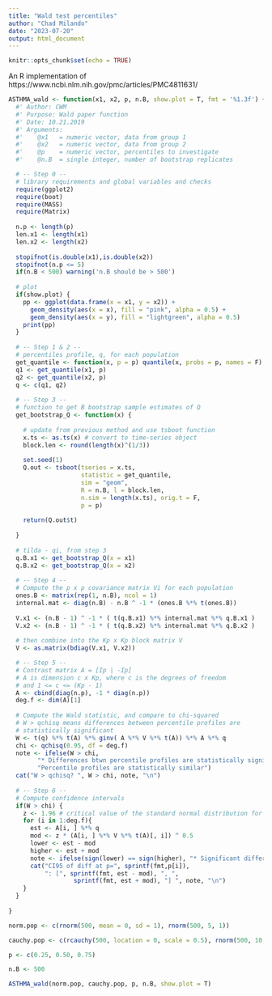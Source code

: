 ```yaml
---
title: "Wald test percentiles"
author: "Chad Milando"
date: "2023-07-20"
output: html_document
---
```


```r
knitr::opts_chunk$set(echo = TRUE)
```

An R implementation of https://www.ncbi.nlm.nih.gov/pmc/articles/PMC4811631/

```r

ASTHMA_wald <- function(x1, x2, p, n.B, show.plot = T, fmt = '%1.3f') {
  #' Author: CWM
  #' Purpose: Wald paper function
  #' Date: 10.21.2019
  #' Arguments:
  #'    @x1   = numeric vector, data from group 1
  #'    @x2   = numeric vector, data from group 2
  #'    @p    = numeric vector, percentiles to investigate
  #'    @n.B  = single integer, number of bootstrap replicates

  # -- Step 0 --
  # library requirements and global variables and checks
  require(ggplot2)
  require(boot)
  require(MASS)
  require(Matrix)
              
  n.p <- length(p)
  len.x1 <- length(x1)
  len.x2 <- length(x2)
  
  stopifnot(is.double(x1),is.double(x2))
  stopifnot(n.p <= 5)
  if(n.B < 500) warning('n.B should be > 500')
  
  # plot
  if(show.plot) {
    pp <- ggplot(data.frame(x = x1, y = x2)) +
      geom_density(aes(x = x), fill = "pink", alpha = 0.5) +
      geom_density(aes(x = y), fill = "lightgreen", alpha = 0.5)
    print(pp)
  }
  
  # -- Step 1 & 2 --
  # percentiles profile, q, for each population
  get_quantile <- function(x, p = p) quantile(x, probs = p, names = F)
  q1 <- get_quantile(x1, p)
  q2 <- get_quantile(x2, p)
  q <- c(q1, q2)
  
  # -- Step 3 --
  # function to get B bootstrap sample estimates of Q
  get_bootstrap_Q <- function(x) {
    
    # update from previous method and use tsboot function
    x.ts <- as.ts(x) # convert to time-series object
    block.len <- round(length(x)^(1/3))
    
    set.seed(1)
    Q.out <- tsboot(tseries = x.ts, 
                    statistic = get_quantile, 
                    sim = "geom", 
                    R = n.B, l = block.len, 
                    n.sim = length(x.ts), orig.t = F,
                    p = p) 
    
    return(Q.out$t)
    
  }
  
  # tilda - qi, from step 3
  q.B.x1 <- get_bootstrap_Q(x = x1)
  q.B.x2 <- get_bootstrap_Q(x = x2)
  
  # -- Step 4 -- 
  # Compute the p x p covariance matrix Vi for each population
  ones.B <- matrix(rep(1, n.B), ncol = 1)
  internal.mat <- diag(n.B) - n.B ^ -1 * (ones.B %*% t(ones.B))
  
  V.x1 <- (n.B - 1) ^ -1 * ( t(q.B.x1) %*% internal.mat %*% q.B.x1 )
  V.x2 <- (n.B - 1) ^ -1 * ( t(q.B.x2) %*% internal.mat %*% q.B.x2 )
  
  # then combine into the Kp x Kp block matrix V
  V <- as.matrix(bdiag(V.x1, V.x2))

  # -- Step 5 --
  # Contrast matrix A = [Ip | -Ip]
  # A is dimension c x Kp, where c is the degrees of freedom
  # and 1 <= c <= (Kp - 1)
  A <- cbind(diag(n.p), -1 * diag(n.p))
  deg.f <- dim(A)[1]
  
  # Compute the Wald statistic, and compare to chi-squared
  # W > qchisq means differences between percentile profiles are
  # statistically significant
  W <- t(q) %*% t(A) %*% ginv( A %*% V %*% t(A)) %*% A %*% q
  chi <- qchisq(0.95, df = deg.f)
  note <- ifelse(W > chi, 
        "* Differences btwn percentile profiles are statistically significant", 
        "Percentile profiles are statistically similar")
  cat("W > qchisq? ", W > chi, note, "\n")
  
  # -- Step 6 --
  # Compute confidence intervals
  if(W > chi) {
    z <- 1.96 # critical value of the standard normal distribution for CI 95%
    for (i in 1:deg.f){
      est <- A[i, ] %*% q
      mod <- z * (A[i, ] %*% V %*% t(A)[, i]) ^ 0.5
      lower <- est - mod
      higher <- est + mod
      note <- ifelse(sign(lower) == sign(higher), "* Significant difference", "")
      cat("CI95 of diff at p=", sprintf(fmt,p[i]), 
          ": [", sprintf(fmt, est - mod), ", ",
                  sprintf(fmt, est + mod), "] ", note, "\n")
    }
  }
  
}
```

```r
norm.pop <- c(rnorm(500, mean = 0, sd = 1), rnorm(500, 5, 1))

cauchy.pop <- c(rcauchy(500, location = 0, scale = 0.5), rnorm(500, 10, 1))

p <- c(0.25, 0.50, 0.75)

n.B <- 500

ASTHMA_wald(norm.pop, cauchy.pop, p, n.B, show.plot = T)
```
